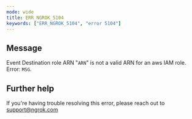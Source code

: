 ```yaml
---
mode: wide
title: ERR_NGROK_5104
keywords: ["ERR_NGROK_5104", "error 5104"]
---
```


## Message

Event Destination role ARN "`ARN`" is not a valid ARN for an aws IAM role. Error: `MSG`.

## Further help

If you're having trouble resolving this error, please reach out to [support@ngrok.com](mailto:support@ngrok.com?subject=Help%20with%20ERR_NGROK_5104)
